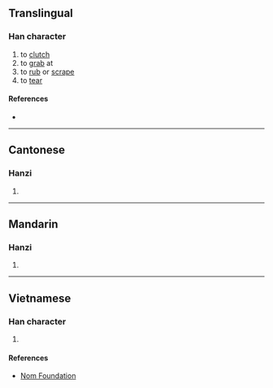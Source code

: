 {{character info/new}}
==Translingual==

===Han character===
{{Han char|rn=64|rad=手|as=09|sn=12|four=|canj=QDLN|ids=⿰扌剌}}

# to [[clutch]]
# to [[grab]] at
# to [[rub]] or [[scrape]]
# to [[tear]]

====References====
* {{Han ref|kx=0443.220|dkj=12380|dj=0794.220|hdz=31913.060|uh=63E6|ud=25574}}

----

==Cantonese==

===Hanzi===
{{yue-hanzi|jyut=[[laa2]], [[laa3]], [[laa5]]|y=la2, la3, la5}}

# {{defn|lang=yue|sort=手09}}

----

==Mandarin==

===Hanzi===
{{cmn-hanzi|pin=[[lá]] ([[la2]]), [[xiāo]] ([[xiao1]])|wg=la<sup>2</sup>, hsiao<sup>1</sup>}}

# {{defn|lang=cmn|sort=手09}}

----

==Vietnamese==

===Han character===
{{vi-hantu|rs=手09|rắc}}

# {{defn|lang=vi|sort=手09}}

====References====
* [http://nomfoundation.org/common/nom_details.php?codepoint=63e6 Nom Foundation]